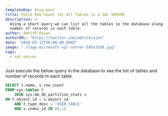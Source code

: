 ```yaml
---
templateKey: blog-post
title: Fetch Row Count for All Tables in a SQL SERVER
description: >-
  Using a short query we can list all the tables in the database along with the
  number of records in each table.
author: Abhith Rajan
authorURL: "https://twitter.com/abhithrajan"
date: "2018-03-11T20:00:00.000Z"
image: "./logo-microsoft-sql-server-595x3350.jpg"
tags:
  - sql-server
---
```


Just execute the below query in the database to see the list of tables and number of records in each table.

```sql
SELECT t.name, s.row_count
FROM sys.tables t
    JOIN sys.dm_db_partition_stats s
ON t.object_id = s.object_id
    AND t.type_desc = 'USER_TABLE'
    AND s.index_id IN (0,1)
```
